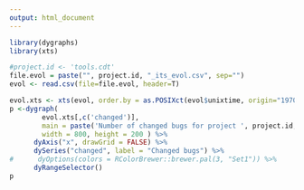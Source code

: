 ```yaml
---
output: html_document
---
```


```r
library(dygraphs)
library(xts)

#project.id <- 'tools.cdt'
file.evol = paste("", project.id, "_its_evol.csv", sep="")
evol <- read.csv(file=file.evol, header=T)

evol.xts <- xts(evol, order.by = as.POSIXct(evol$unixtime, origin="1970-01-01"))
p <-dygraph( 
        evol.xts[,c('changed')],
        main = paste('Number of changed bugs for project ', project.id, sep=''),
        width = 800, height = 200 ) %>% 
      dyAxis("x", drawGrid = FALSE) %>%
      dySeries("changed", label = "Changed bugs") %>%
#      dyOptions(colors = RColorBrewer::brewer.pal(3, "Set1")) %>%
      dyRangeSelector()
p
```

